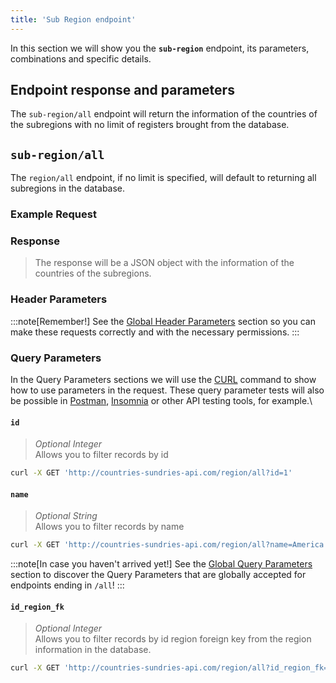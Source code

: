 ```yaml
---
title: 'Sub Region endpoint'
---
```



In this section we will show you the **`sub-region`** endpoint, its parameters, combinations and specific details.

## Endpoint response and parameters

The `sub-region/all` endpoint will return the information of the countries of the subregions with no limit of registers brought from the database.

## `sub-region/all`
The `region/all` endpoint, if no limit is specified, will default to returning all subregions in the database.

### Example Request

<CodeExampleSubRegionAll />

### Response
> The response will be a JSON object with the information of the countries of the subregions.

<CodeResponseSubRegionAll />

### Header Parameters
:::note[Remember!]
See the [Global Header Parameters](/docs/api-reference/global-header-parameters) section so you can make these requests correctly and with the necessary permissions.
:::

### Query Parameters
In the Query Parameters sections we will use the [CURL](https://curl.se/) command to show how to use parameters in the request. These query parameter tests will also be possible in [Postman](https://www.postman.com/), [Insomnia](https://insomnia.rest/) or other API testing tools, for example.\

#### `id`
> _Optional Integer_\
Allows you to filter records by id
```bash
curl -X GET 'http://countries-sundries-api.com/region/all?id=1'
```

#### `name`
> _Optional String_\
Allows you to filter records by name
```bash
curl -X GET 'http://countries-sundries-api.com/region/all?name=America'
```

:::note[In case you haven't arrived yet!]
See the [Global Query Parameters](/docs/api-reference/global-query-parameters) section to discover the Query Parameters that are globally accepted for endpoints ending in `/all`!
:::

#### `id_region_fk`
> _Optional Integer_\
Allows you to filter records by id region foreign key from the region information in the database.
```bash
curl -X GET 'http://countries-sundries-api.com/region/all?id_region_fk=1'
```